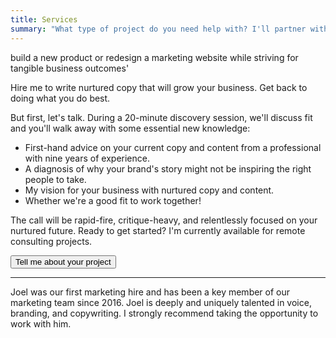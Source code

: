 ```yaml
---
title: Services
summary: "What type of project do you need help with? I'll partner with you to create concise and impactful writing that inspires tangible outcomes for your business."
---
```


build a new product or redesign a marketing website while striving for tangible business outcomes'

Hire me to write nurtured copy that will grow your business. Get back to doing what you do best.

But first, let's talk. During a 20-minute discovery session, we'll discuss fit and you'll walk away with some essential
new knowledge:

- First-hand advice on your current copy and content from a professional with nine years of experience.
- A diagnosis of why your brand's story might not be inspiring the right people to take.
- My vision for your business with nurtured copy and content.
- Whether we're a good fit to work together!

The call will be rapid-fire, critique-heavy, and relentlessly focused on your nurtured future. Ready to get started? I'm
currently available for remote consulting projects.

<Button href="/contact">Tell me about your project</Button>

---

<Quote client="Matt Connor, CEO, Strasmore & SSD Nodes" image="matt-connor.jpg">
  Joel was our first marketing hire and has been a key member of our marketing team since 2016. Joel
  is deeply and uniquely talented in voice, branding, and copywriting. I strongly recommend taking
  the opportunity to work with him.
</Quote>
